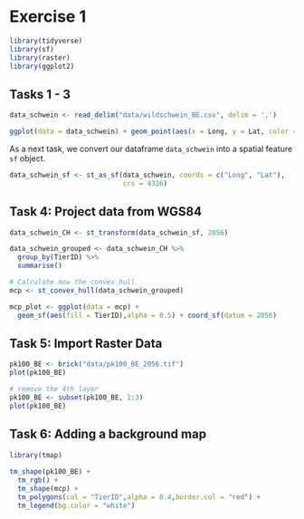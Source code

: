 # Exercise 1 

```r
library(tidyverse)
library(sf)
library(raster)
library(ggplot2)
```

## Tasks 1 - 3

```r
data_schwein <- read_delim("data/wildschwein_BE.csv", delim = ',')

ggplot(data = data_schwein) + geom_point(aes(x = Long, y = Lat, color = TierID))
```

As a next task, we convert our dataframe `data_schwein` into a spatial feature `sf` object.

```r
data_schwein_sf <- st_as_sf(data_schwein, coords = c("Long", "Lat"),
                            crs = 4326)
```

## Task 4: Project data from WGS84

```r
data_schwein_CH <- st_transform(data_schwein_sf, 2056)
```

```r
data_schwein_grouped <- data_schwein_CH %>%
  group_by(TierID) %>%
  summarise()

# Calculate now the convex hull
mcp <- st_convex_hull(data_schwein_grouped)
```

```r
mcp_plot <- ggplot(data = mcp) +
  geom_sf(aes(fill = TierID),alpha = 0.5) + coord_sf(datum = 2056)
```

## Task 5: Import Raster Data

```r
pk100_BE <- brick("data/pk100_BE_2056.tif")
plot(pk100_BE)

# remove the 4th layer
pk100_BE <- subset(pk100_BE, 1:3)
plot(pk100_BE)
```


## Task 6: Adding a background map

```r
library(tmap)
 
tm_shape(pk100_BE) + 
  tm_rgb() +
  tm_shape(mcp) +
  tm_polygons(col = "TierID",alpha = 0.4,border.col = "red") +
  tm_legend(bg.color = "white")

```

